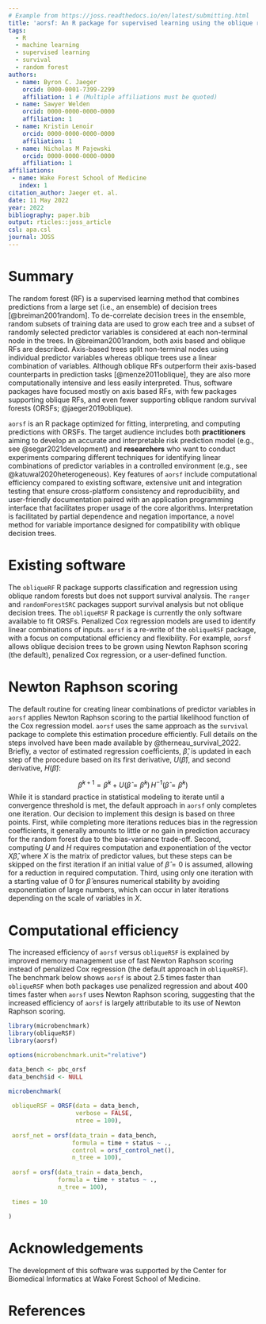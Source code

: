 ```yaml
---
# Example from https://joss.readthedocs.io/en/latest/submitting.html
title: 'aorsf: An R package for supervised learning using the oblique random survival forest'
tags:
  - R
  - machine learning
  - supervised learning
  - survival
  - random forest
authors:
  - name: Byron C. Jaeger
    orcid: 0000-0001-7399-2299
    affiliation: 1 # (Multiple affiliations must be quoted)
  - name: Sawyer Welden
    orcid: 0000-0000-0000-0000
    affiliation: 1
  - name: Kristin Lenoir
    orcid: 0000-0000-0000-0000
    affiliation: 1
  - name: Nicholas M Pajewski
    orcid: 0000-0000-0000-0000
    affiliation: 1
affiliations:
 - name: Wake Forest School of Medicine
   index: 1
citation_author: Jaeger et. al.
date: 11 May 2022
year: 2022
bibliography: paper.bib
output: rticles::joss_article
csl: apa.csl
journal: JOSS
---
```


# Summary

The random forest (RF) is a supervised learning method that combines predictions from a large set (i.e., an ensemble) of decision trees [@breiman2001random]. To de-correlate decision trees in the ensemble, random subsets of training data are used to grow each tree and a subset of randomly selected predictor variables is considered at each non-terminal node in the trees. In @breiman2001random, both axis based and oblique RFs are described. Axis-based trees split non-terminal nodes using individual predictor variables whereas oblique trees use a linear combination of variables. Although oblique RFs outperform their axis-based counterparts in prediction tasks [@menze2011oblique], they are also more computationally intensive and less easily interpreted. Thus, software packages have focused mostly on axis based RFs, with few packages supporting oblique RFs, and even fewer supporting oblique random survival forests (ORSFs; @jaeger2019oblique). 

``aorsf`` is an R package optimized for fitting, interpreting, and computing predictions with ORSFs. The target audience includes both __practitioners__ aiming to develop an accurate and interpretable risk prediction model (e.g., see @segar2021development) and __researchers__ who want to conduct experiments comparing different techniques for identifying linear combinations of predictor variables in a controlled environment (e.g., see @katuwal2020heterogeneous). Key features of ``aorsf`` include computational efficiency compared to existing software, extensive unit and integration testing that ensure cross-platform consistency and reproducibility, and user-friendly documentation paired with an application programming interface that facilitates proper usage of the core algorithms. Interpretation is facilitated by partial dependence and negation importance, a novel method for variable importance designed for compatibility with oblique decision trees.

# Existing software 

The `obliqueRF` R package supports classification and regression using oblique random forests but does not support survival analysis. The `ranger` and `randomForestSRC` packages support survival analysis but not oblique decision trees. The ``obliqueRSF`` R package is currently the only software available to fit ORSFs. Penalized Cox regression models are used to identify linear combinations of inputs. ``aorsf`` is a re-write of the `obliqueRSF` package, with a focus on computational efficiency and flexibility. For example, ``aorsf`` allows oblique decision trees to be grown using Newton Raphson scoring (the default), penalized Cox regression, or a user-defined function.

# Newton Raphson scoring

The default routine for creating linear combinations of predictor variables in ``aorsf`` applies Newton Raphson scoring to the partial likelihood function of the Cox regression model. ``aorsf`` uses the same approach as the `survival` package to complete this estimation procedure efficiently. Full details on the steps involved have been made available by @therneau_survival_2022. Briefly, a vector of estimated regression coefficients, $\hat{\beta}$, is updated in each step of the procedure based on its first derivative, $U(\hat{\beta})$, and second derivative, $H(\hat{\beta})$: 

$$ \hat{\beta}^{k+1} =  \hat{\beta}^{k} + U(\hat{\beta} = \hat{\beta}^{k})\, H^{-1}(\hat{\beta} = \hat{\beta}^{k})$$
While it is standard practice in statistical modeling to iterate until a convergence threshold is met, the default approach in ``aorsf`` only completes one iteration. Our decision to implement this design is based on three points. First, while completing more iterations reduces bias in the regression coefficients, it generally amounts to little or no gain in prediction accuracy for the random forest due to the bias-variance trade-off. Second, computing $U$ and $H$ requires computation and exponentiation of the vector $X\hat{\beta}$, where $X$ is the matrix of predictor values, but these steps can be skipped on the first iteration if an initial value of $\hat{\beta} = 0$ is assumed, allowing for a reduction in required computation. Third, using only one iteration with a starting value of 0 for $\hat{\beta}$ ensures numerical stability by avoiding exponentiation of large numbers, which can occur in later iterations depending on the scale of variables in $X$.


# Computational efficiency

The increased efficiency of ``aorsf`` versus `obliqueRSF` is explained by improved memory management use of fast Newton Raphson scoring instead of penalized Cox regression (the default approach in `obliqueRSF`). The benchmark below shows ``aorsf`` is about 2.5 times faster than `obliqueRSF` when both packages use penalized regression and about 400 times faster when ``aorsf`` uses Newton Raphson scoring, suggesting that the increased efficiency of ``aorsf`` is largely attributable to its use of Newton Raphson scoring.

```r

library(microbenchmark)
library(obliqueRSF)
library(aorsf)

options(microbenchmark.unit="relative")

data_bench <- pbc_orsf
data_bench$id <- NULL

microbenchmark(
 
 obliqueRSF = ORSF(data = data_bench, 
                   verbose = FALSE,
                   ntree = 100),
 
 aorsf_net = orsf(data_train = data_bench,
                  formula = time + status ~ .,
                  control = orsf_control_net(),
                  n_tree = 100),
 
 aorsf = orsf(data_train = data_bench,
              formula = time + status ~ .,
              n_tree = 100),
 
 times = 10
 
)


```


# Acknowledgements

The development of this software was supported by the Center for Biomedical Informatics at Wake Forest School of Medicine.

# References
